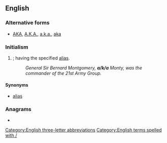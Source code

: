 {{also|aka|Aka|AKA|A.K.A.|åka|akā|āķa|a.k.a.}}
==English==

===Alternative forms===
* [[AKA]], [[A.K.A.]], [[a.k.a.]], [[aka]]

===Initialism===
{{rfc-header|Initialism}}
{{en-initialism}}

# {{initialism of|also known as|nodot=1|lang=en}}; having the specified [[alias]].
#: ''General Sir Bernard Montgomery, '''a/k/a''' Monty, was the commander of the 21st Army Group.''

====Synonyms====
* [[alias]]

===Anagrams===
* {{anagrams|en|aak}}

[[Category:English three-letter abbreviations]]
[[Category:English terms spelled with /]]